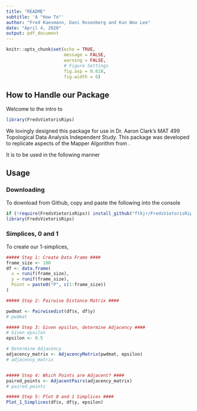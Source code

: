 ---
title: "README"
subtitle: 'A "How To"'
author: "Fred Kaesmann, Dani Rosenberg and Kun Woo Lee"
date: "April 4, 2020"
output: pdf_document
---

```{r setup, include=FALSE}
knitr::opts_chunk$set(echo = TRUE,
                      message = FALSE,
                      warning = FALSE,
                      # Figure Settings
                      fig.asp = 0.618,
                      fig.width = 6)
```

## How to Handle our Package
Welcome to the intro to
```{r}

library(FredsVietorisRips)
```
We lovingly designed this package for use in Dr. Aaron Clark's MAT 499
Topological Data Analysis Independent Study.
\footnote{TDAIS for short}
This package was developed to replicate aspects of the Mapper Algorithm from 
\textit{insert sing, carlsson et al}.

It is to be used in the following manner

## Usage

### Downloading
To download from Github, copy and paste the following into the console
```{r}
if (!require(FredsVietorisRips)) install_github("ftkjr/FredsVietorisRips")
library(FredsVietorisRips)
```

### Simplices, 0 and 1 

To create our 1-simplices,
\begin{enumerate}
  \item[Step 1:] We generate a data frame of random $x$ and $y$ 
coordinates 

  \item[Step 2:] We create a matrix of pairwise distances. 
                  Each cell $i,j$ represents the distance from the $i$th point
                  to the $j$th point.
  
  \item[Step 3:] Given a distance, $\epsilon,$ we return an 
                  adjacency matrix which displays a 1 for each pair whose 
                  Euclidean Distance is within the given $\epsilon$ value
  
  \item[Step 4:] From the adjacency matrix, we pull out the points which are 
                  adjacent.
                  This is a list of all 1-simplexes in the dataset
                  
  \item[Step 5:] Last, we visualize the simplices using the `ggplot2` library
\end{enumerate}


```{r step_1}
##### Step 1: Create Data Frame ####
frame_size <- 100
df <- data.frame(
  x = runif(frame_size),
  y = runif(frame_size),
  Point = paste0("P", c(1:frame_size))
)

##### Step 2: Pairwise Distance Matrix ####

pwdmat <- Pairwisedist(df$x, df$y)
# pwdmat

##### Step 3: Given epsilon, determine Adjacency ####
# Given epsilon
epsilon <- 0.5

# Determine Adjacency 
adjacency_matrix <- AdjacencyMatrix(pwdmat, epsilon)
# adjacency_matrix


##### Step 4: Which Points are Adjacent? ####
paired_points <- AdjacentPairs(adjacency_matrix)
# paired_points

##### Step 5: Plot 0 and 1 Simplices ####
Plot_1_Simplices(df$x, df$y, epsilon)


```












